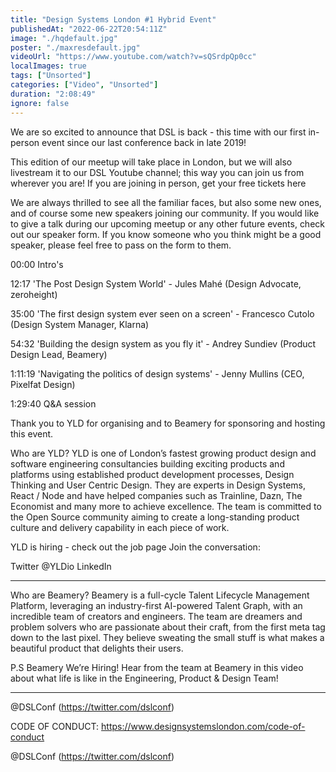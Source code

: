 ```yaml
---
title: "Design Systems London #1 Hybrid Event"
publishedAt: "2022-06-22T20:54:11Z"
image: "./hqdefault.jpg"
poster: "./maxresdefault.jpg"
videoUrl: "https://www.youtube.com/watch?v=sQSrdpQp0cc"
localImages: true
tags: ["Unsorted"]
categories: ["Video", "Unsorted"]
duration: "2:08:49"
ignore: false
---
```


We are so excited to announce that DSL is back - this time with our first in-person event since our last conference back in late 2019!

This edition of our meetup will take place in London, but we will also livestream it to our DSL Youtube channel; this way you can join us from wherever you are!
If you are joining in person, get your free tickets here

We are always thrilled to see all the familiar faces, but also some new ones, and of course some new speakers joining our community. If you would like to give a talk during our upcoming meetup or any other future events, check out our speaker form. If you know someone who you think might be a good speaker, please feel free to pass on the form to them.

00:00 Intro's

12:17 'The Post Design System World' - Jules Mahé (Design Advocate, zeroheight)

35:00 'The first design system ever seen on a screen' - Francesco Cutolo (Design System Manager, Klarna)

54:32 'Building the design system as you fly it' - Andrey Sundiev (Product Design Lead, Beamery)

1:11:19 'Navigating the politics of design systems' - Jenny Mullins (CEO, Pixelfat Design)

1:29:40 Q&A session

Thank you to YLD for organising and to Beamery for sponsoring and hosting this event.

Who are YLD?
YLD is one of London’s fastest growing product design and software engineering consultancies building exciting products and platforms using established product development processes, Design Thinking and User Centric Design. They are experts in Design Systems, React / Node and have helped companies such as Trainline, Dazn, The Economist and many more to achieve excellence.
The team is committed to the Open Source community aiming to create a long-standing product culture and delivery capability in each piece of work.

YLD is hiring - check out the job page
Join the conversation:

Twitter @YLDio
LinkedIn

---

Who are Beamery?
Beamery is a full-cycle Talent Lifecycle Management Platform, leveraging an industry-first AI-powered Talent Graph, with an incredible team of creators and engineers. The team are dreamers and problem solvers who are passionate about their craft, from the first meta tag down to the last pixel. They believe sweating the small stuff is what makes a beautiful product that delights their users.

P.S Beamery We’re Hiring!
Hear from the team at Beamery in this video about what life is like in the Engineering, Product & Design Team!

---

@DSLConf (https://twitter.com/dslconf)

CODE OF CONDUCT:
https://www.designsystemslondon.com/code-of-conduct

@DSLConf (https://twitter.com/dslconf)
